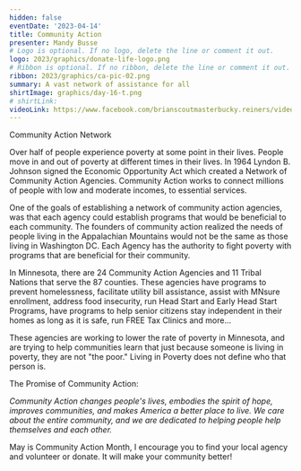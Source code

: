```yaml
---
hidden: false
eventDate: '2023-04-14'
title: Community Action
presenter: Mandy Busse
# Logo is optional. If no logo, delete the line or comment it out.
logo: 2023/graphics/donate-life-logo.png
# Ribbon is optional. If no ribbon, delete the line or comment it out.
ribbon: 2023/graphics/ca-pic-02.png
summary: A vast network of assistance for all
shirtImage: graphics/day-16-t.png
# shirtLink:
videoLink: https://www.facebook.com/brianscoutmasterbucky.reiners/videos/783302742970615
---
```


Community Action Network

Over half of people experience poverty at some point in their lives.  People move in and out of poverty at different times in their lives.  In 1964 Lyndon B. Johnson signed the Economic Opportunity Act which created a Network of Community Action Agencies.  Community Action works to connect millions of people with low and moderate incomes, to essential services.

One of the goals of establishing a network of community action agencies, was that each agency could establish programs that would be beneficial to each community.  The founders of community action realized the needs of people living in the Appalachian Mountains would not be the same as those living in Washington DC.  Each Agency has the authority to fight poverty with programs that are beneficial for their community.

In Minnesota, there are 24 Community Action Agencies and 11 Tribal Nations that serve the 87 counties.  These agencies have programs to prevent homelessness, facilitate utility bill assistance, assist with MNsure enrollment, address food insecurity, run Head Start and Early Head Start Programs, have programs to help senior citizens stay independent in their homes as long as it is safe, run FREE Tax Clinics and more…

These agencies are working to lower the rate of poverty in Minnesota, and are trying to help communities learn that just because someone is living in poverty, they are not "the poor."  Living in Poverty does not define who that person is.

The Promise of Community Action:

*Community Action changes people's lives, embodies the spirit of hope, improves communities, and makes America a better place to live. We care about the entire community, and we are dedicated to helping people help themselves and each other.*

May is Community Action Month, I encourage you to find your local agency and volunteer or donate.  It will make your community better!

